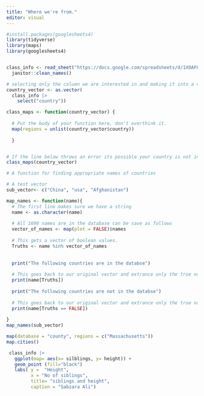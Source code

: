 ```yaml
---
title: "Where we're from."
editor: visual
---
```


```r
#install.packages(googlesheets4)
library(tidyverse)
library(maps)
library(googlesheets4)


class_info <- read_sheet("https://docs.google.com/spreadsheets/d/1XOAFQvBcFvhKwEl5xH6l3nRJK2Wk0hWZ18S9kAZclQ0/edit?usp=sharing") |>
  janitor::clean_names()

# selecting only the column we are interested in and making it into a vector.
country_vector <- as.vector( 
  class_info |>
    select("country"))
```

```r
class_maps <- function(country_vector) { 
  
  # Put the body of your function here, don't overthink it.
  map(regions = unlist(country_vector$country))
  
  }


# If the line below throws an error its possible your country is not in the database or mispelled. 
class_maps(country_vector)
```

```r
# A function for finding appropriate names of countries

# A test vector
sub_vector<- c("China", "usa", "Afghanistan")

map_names <- function(name){
  # The first line makes sure we have a string
  name <- as.character(name)
  
  # All 1600 names are in the database can be save as follows
  vector_of_names <- map(plot = FALSE)$names
  
  # This gets a vector of boolean values. 
  Truths <- name %in% vector_of_names
  
  
  print("The following countries are in the databse")
  
  # This goes back to our original vector and extrance only the true names. 
  print(name[Truths])
  
  print("The following countries are not in the databse")
  
  # This goes back to our original vector and extrance only the true names. 
  print(name[Truths == FALSE])
  
}
map_names(sub_vector)


```

```r
map(database = "county", regions = c("Massachusetts"))
map.cities()
```

```r
 class_info |>
   ggplot(map= aes(x= silblings, y= height)) +
   geom_point (fill="black") 
   labs( y =  "Height",
         x = "No of siblings",
         title= "siblings and height",
         caption = "Sabzara Ali")
   
```
